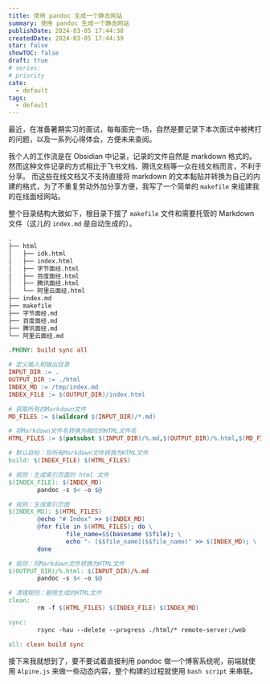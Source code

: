 ```yaml
---
title: 使用 pandoc 生成一个静态网站
summary: 使用 pandoc 生成一个静态网站
publishDate: 2024-03-05 17:44:38
createdDate: 2024-03-05 17:44:39
star: false
showTOC: false
draft: true
# series:
# priority
cate:
  - default
tags:
  - default
---
```


最近，在准备暑期实习的面试，每每面完一场，自然是要记录下本次面试中被拷打的问题，以及一系列心得体会，方便未来查阅。

我个人的工作流是在 Obsidian 中记录，记录的文件自然是 markdown 格式的。然而这种文件记录的方式相比于飞书文档、腾讯文档等一众在线文档而言，不利于分享。
而这些在线文档又不支持直接将 markdown 的文本黏贴并转换为自己的内建的格式，为了不重复劳动外加分享方便，我写了一个简单的 `makefile` 来组建我的在线面经网站。

整个目录结构大致如下，根目录下摆了 `makefile` 文件和需要托管的 Markdown 文件（这儿的 `index.md` 是自动生成的）。
```txt
.
├── html
│   ├── idk.html
│   ├── index.html
│   ├── 字节面经.html
│   ├── 百度面经.html
│   ├── 腾讯面经.html
│   └── 阿里云面经.html
├── index.md
├── makefile
├── 字节面经.md
├── 百度面经.md
├── 腾讯面经.md
└── 阿里云面经.md
```

```makefile
.PHONY: build sync all

# 定义输入和输出目录
INPUT_DIR := .
OUTPUT_DIR := ./html
INDEX_MD := /tmp/index.md
INDEX_FILE := $(OUTPUT_DIR)/index.html

# 获取所有的Markdown文件
MD_FILES := $(wildcard $(INPUT_DIR)/*.md)

# 将Markdown文件名转换为相应的HTML文件名
HTML_FILES := $(patsubst $(INPUT_DIR)/%.md,$(OUTPUT_DIR)/%.html,$(MD_FILES))

# 默认目标：将所有Markdown文件转换为HTML文件
build: $(INDEX_FILE) $(HTML_FILES)

# 规则：生成索引页面的 html 文件
$(INDEX_FILE): $(INDEX_MD)
        pandoc -s $< -o $@

# 规则：生成索引页面
$(INDEX_MD): $(HTML_FILES)
        @echo "# Index" >> $(INDEX_MD)
        @for file in $(HTML_FILES); do \
                file_name=$$(basename $$file); \
                echo "- [$$file_name]($$file_name)" >> $(INDEX_MD); \
        done

# 规则：将Markdown文件转换为HTML文件
$(OUTPUT_DIR)/%.html: $(INPUT_DIR)/%.md
        pandoc -s $< -o $@

# 清理规则：删除生成的HTML文件
clean:
        rm -f $(HTML_FILES) $(INDEX_FILE) $(INDEX_MD)

sync:
        rsync -hau --delete --progress ./html/* remote-server:/web

all: clean build sync
```

接下来我就想到了，要不要试着直接利用 pandoc 做一个博客系统呢，前端就使用 `Alpine.js` 来做一些动态内容，整个构建的过程就使用 `bash script` 来串联。
